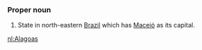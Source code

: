 ===Proper noun===
#State in north-eastern [[Brazil]] which has [[Maceió]] as its capital.

[[nl:Alagoas]]